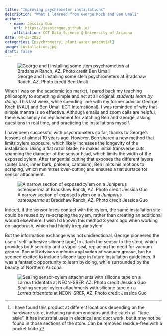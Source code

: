 ```yaml
---
title: "Improving psychrometer installations"
description: "What I learned from George Koch and Ben Umali"
author: 
  - name: Jessica Guo
    url: https://jessicaguo.github.io/
    affiliation: CCT Data Science @ University of Arizona
date: 04-25-2023
categories: [psychrometry, plant water potential]
image: installation.jpg
draft: false
---
```

![George and I installing some stem psychrometers at Bradshaw Ranch, AZ. Photo credit Ben Umali](/posts/2023-04-25-intro/installation.jpg){fig-align="center"}

When I was on the academic job market, I pared back my teaching philosophy to something simple and not at all original: *students learn by doing*. This last week, while spending time with my former advisor George Koch ([NAU](https://ecoss.nau.edu/team/george-koch/)) and Ben Umali ([ICT International](https://www.ictinternational.com/)), I was reminded of why that simple mantra is so effective. Although emails and zoom calls are helpful, there was simply no replacement for watching Ben and George, asking questions in real time, and practicing the installations myself.

I have been successful with psychrometers so far, thanks to George's lessons of almost 10 years ago. However, Ben shared a new method that limits xylem exposure, which likely increases the longevity of the installation. Using a flat razor blade, he makes initial transverse cuts spanning the diameter of the sensor head, which limits the width of the exposed xylem. After tangential cutting that exposes the different layers (outer bark, inner bark, phloem, cambium), Ben limits his motions to scraping, which minimizes over-cutting and ensures a flat surface for sensor attachment. 

![A narrow section of exposed xylem on a *Juniperus osteosperma* at Bradshaw Ranch, AZ. Photo credit Jessica Guo](/posts/2023-04-25-intro/xylem.jpg){fig-align="center"}

Indeed, if the sensor loses contact with the xylem, the same installation site could be reused by re-scraping the xylem, rather than creating an additional wound elsewhere. I wish I'd known this method 3 years ago when working on sagebrush, which had highly irregular xylem!

But the information exchange was not unidirectional. George pioneered the use of self-adhesive silicone tape[^1] to attach the sensor to the stem, which provides both security and a vapor seal, replacing the need for vacuum grease. Ben still advises a minute application of vacuum grease, but he seemed excited to include silicone tape in future installation guidelines. It was a fantastic opportunity to learn by doing, while surrounded by the beauty of Northern Arizona. 

![Sealing sensor-xylem attachments with silicone tape on a *Larrea tridentata* at NEON-SRER, AZ. Photo credit Jessica Guo](/posts/2023-04-25-intro/silicone.jpg){fig-align="center"}

[^1]: I have found this product at different locations depending on the hardware store, including random endcaps and the catch-all "tape aisle". It has industrial uses in electrical and duct work, but it may not be found in those sections of the store. Can be removed residue-free with a pocket knife.  


